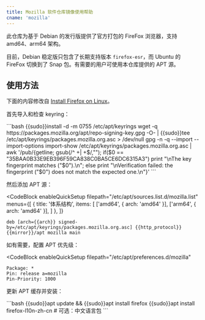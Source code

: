 ```yaml
---
title: Mozilla 软件仓库镜像使用帮助
cname: 'mozilla'
---
```


此仓库为基于 Debian 的发行版提供了官方打包的 FireFox 浏览器，支持 amd64、arm64 架构。

目前，Debian 稳定版只包含了长期支持版本 `firefox-esr`，而 Ubuntu 的 FireFox 切换到了 Snap 包。有需要的用户可使用本仓库提供的 APT 源。

## 使用方法

下面的内容修改自 [Install Firefox on Linux](https://support.mozilla.org/en-US/kb/install-firefox-linux#w_install-firefox-deb-package-for-debian-based-distributions)。

首先导入和检查 keyring：

<CodeBlock>
```bash
{{sudo}}install -d -m 0755 /etc/apt/keyrings
wget -q https://packages.mozilla.org/apt/repo-signing-key.gpg -O- | {{sudo}}tee /etc/apt/keyrings/packages.mozilla.org.asc > /dev/null
gpg -n -q --import --import-options import-show /etc/apt/keyrings/packages.mozilla.org.asc | awk '/pub/{getline; gsub(/^ +| +$/,""); if($0 == "35BAA0B33E9EB396F59CA838C0BA5CE6DC6315A3") print "\nThe key fingerprint matches ("$0").\n"; else print "\nVerification failed: the fingerprint ("$0") does not match the expected one.\n"}'
```
</CodeBlock>

然后添加 APT 源：

<CodeBlock
  enableQuickSetup
  filepath="/etc/apt/sources.list.d/mozilla.list"
  menus={[
    {
      title: '体系结构',
      items: [
        ['amd64', { arch: 'amd64' }],
        ['arm64', { arch: 'amd64' }],
      ]
    },
  ]}
>

```properties
deb [arch={{arch}} signed-by=/etc/apt/keyrings/packages.mozilla.org.asc] {{http_protocol}}{{mirror}}/apt mozilla main
```

</CodeBlock>

如有需要，配置 APT 优先级：

<CodeBlock
  enableQuickSetup
  filepath="/etc/apt/preferences.d/mozilla"
>

```properties
Package: *
Pin: release a=mozilla
Pin-Priority: 1000
```

</CodeBlock>

更新 APT 缓存并安装：

<CodeBlock>
```bash
{{sudo}}apt update && {{sudo}}apt install firefox
{{sudo}}apt install firefox-l10n-zh-cn # 可选：中文语言包
```
</CodeBlock>
